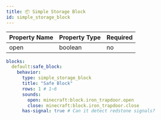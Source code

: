 ```yaml
---
title: 📦 Simple Storage Block
id: simple_storage_block
---
```


| Property Name | Property Type | Required |
|---------------|---------------|----------|
| open          | boolean       | no       |

```yml
blocks:
  default:safe_block:
    behavior:
      type: simple_storage_block
      title: "Safe Block"
      rows: 1 # 1~6
      sounds:
        open: minecraft:block.iron_trapdoor.open
        close: minecraft:block.iron_trapdoor.close
      has-signal: true # Can it detect redstone signals?
```
